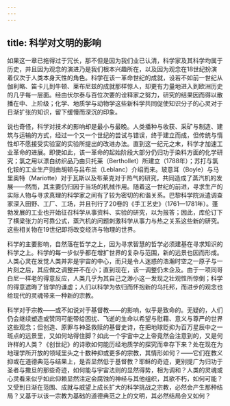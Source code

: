 ```yaml
---
---
---
```

title: 科学对文明的影响
---




如果这一章已拖得过于冗长，那不但是因为我们业已认清，科学家及其科学均属于历史，并且因为观念的演进乃是我们根本兴趣所在，以及因为观念在18世纪扮演着仅次于人类本身天性的角色。科学在该一革命世纪的成就，设若不如前一世纪从伽利略、笛卡儿到牛顿、莱布尼兹的成就那样惊人，却更有力量地进入到欧洲历史的几乎每一层面。经由伏尔泰与百位次要的诠释家之努力，研究的结果因而得以散播在中、上阶级；化学、地质学与动物学这些新科学共同促使知识分子的心灵对于日渐扩张的知识，留下缓慢而深沉的印象。

说也奇怪，科学对技术的影响却是最小与最晚。人类播种与收获、采矿与制造、建筑与运输的方式，经过一个又一个世纪的尝试与错误，终于建立而成，但传统与惰性却不愿接受实验室的实验所提出的改进办法。直到这一纪元之末，科学才加速工业革命的进展。即使如此，该一革命的起始阶段大部分仍归功于染料方面的化学研究；氯之用以漂白纺织品乃由贝托莱（Berthollet）所建立（1788年）；苏打与氯化铵的工业生产则由胡顿与吕布兰（Leblanc）介绍而来。玻意耳（Boyle）与马里奥特（Mariotte）对于瓦斯以及布莱克对于热气的研究，共同造成了蒸汽机的发展——然而，其主要仍归因于当场的机械作用。随着这一世纪的前进，寻求生产的实际人物与寻求真理的科学家之间有了较为密切的和谐关系。巴黎科学院派遣调查家深入田野、工厂、工场，并且刊行了20卷的《手工艺史》（1761—1781年）。蓬勃发展的工业也开始征召科学从事资料、实验的研究，以为报答；因此，库伦订下了横梁张力的可靠公式，蒸汽机的问题刺激科学从事力与热之关系这些新的研究。这些相关物在19世纪即将改变经济与物理的世界。

科学的主要影响，自然落在哲学之上，因为寻求智慧的哲学必须建基在寻求知识的科学之上。科学的每一步似乎都在增扩世界的复杂与范围，新的远景也因而形成。人类心灵在发觉人类并非是宇宙的中心，而只是令人迷惑的浩瀚时空之一原子与一片刻之后，其应做之调整并不在小；直到现在，该一调整仍未企及。由于一项同哥白尼一样老的得意反应，人类几乎为其自己之渺小这一发现之壮观性所惊倒；科学的得意遮晦了哲学的谦虚；人们以科学为依归而怀抱新的乌托邦，而进步的观念也给现代的灵魂带来一种新的宗教。

科学对于宗教——或不如说对于基督教——的影响，似乎是致命的。无疑的，人们仍会继续塑造或赞同可能带给困扰、飞逝的生命以希望与慰藉、意义与尊严的世界这些观念；但创造、原罪与神圣救赎的基督史诗，在把地球贬抑为百万星辰中之一斑点的远景里，又如何站得住脚？如此一个宇宙中之上帝竟然会注意到的，又是何许样的人类？《创世纪》的诗歌如何能历经地质学的探究而幸存下来？处在现在为地理学所开放的领域里头之十数种抑或更多的宗教，其情形如何？——它们在教义抑或在道德典范与结果上，是否显然低于基督教？耶稣的奇迹，更别提广为归功于圣者与撒旦的那些奇迹，如何能与宇宙法则的显然得势，相为调和？人类的灵魂或心灵看来似乎如此仰赖显然注定会腐蚀的神经与其他组织，其欲不朽，如何可能？又受到日渐在范围、成就与威望上成长扩大的科学挑战之宗教，必然会产生那种结局？又基于以该一宗教为基础的道德典范之上的文明，其必然结局会又如何？